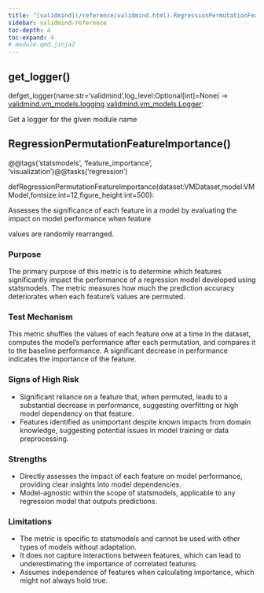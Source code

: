 ```yaml
---
title: "[validmind](/reference/validmind.html).RegressionPermutationFeatureImportance"
sidebar: validmind-reference
toc-depth: 4
toc-expand: 4
# module.qmd.jinja2
---
```


## get_logger<span class='muted'>()</span>

<!-- signatures.jinja2 -->

::: {.signature}

<span class="kw">def</span><span class="name">get_logger</span>(<span class="params"><span class="n">name</span><span class="p">:</span><span class="nb">str</span><span class="o">=</span><span class="s1">'validmind'</span><span class="muted">,</span></span><span class="params"><span class="n">log_level</span><span class="p">:</span><span class="n">Optional</span><span class="p">\[</span><span class="nb">int</span><span class="p">\]</span><span class="o">=</span><span class="kc">None</span></span>)<span class="p"> → </span><span class="return-annotation"><a href="/reference/validmind/vm_models.html#class-logging">validmind.vm_models.logging</a><span class="o">.</span><a href="/reference/validmind/vm_models.html#class-logger">validmind.vm_models.Logger</a></span>:

:::

<!-- docstring.jinja2 -->

Get a logger for the given module name

<!-- function.qmd.jinja2 -->

## RegressionPermutationFeatureImportance[()]{.muted}

<!-- signatures.jinja2 -->

::: {.signature}

<span class="decorators"><span class="decorator">@<span class="n">@tags(<span class="s">'statsmodels'</span>, <span class="s">'feature_importance'</span>, <span class="s">'visualization'</span>)</span></span><span class="decorator">@<span class="n">@tasks(<span class="s">'regression'</span>)</span></span></span>

<span class="kw">def</span><span class="name">RegressionPermutationFeatureImportance</span>(<span class="params"><span class="n">dataset</span><span class="p">:</span><span class="n">VMDataset</span><span class="muted">,</span></span><span class="params"><span class="n">model</span><span class="p">:</span><span class="n">VMModel</span><span class="muted">,</span></span><span class="params"><span class="n">fontsize</span><span class="p">:</span><span class="nb">int</span><span class="o">=</span><span class="kc">12</span><span class="muted">,</span></span><span class="params"><span class="n">figure_height</span><span class="p">:</span><span class="nb">int</span><span class="o">=</span><span class="kc">500</span></span>):

:::

<!-- docstring.jinja2 -->

Assesses the significance of each feature in a model by evaluating the impact on model performance when feature

values are randomly rearranged.

### Purpose

The primary purpose of this metric is to determine which features significantly impact the performance of a regression model developed using statsmodels. The metric measures how much the prediction accuracy deteriorates when each feature's values are permuted.

### Test Mechanism

This metric shuffles the values of each feature one at a time in the dataset, computes the model's performance after each permutation, and compares it to the baseline performance. A significant decrease in performance indicates the importance of the feature.

### Signs of High Risk

- Significant reliance on a feature that, when permuted, leads to a substantial decrease in performance, suggesting overfitting or high model dependency on that feature.
- Features identified as unimportant despite known impacts from domain knowledge, suggesting potential issues in model training or data preprocessing.

### Strengths

- Directly assesses the impact of each feature on model performance, providing clear insights into model dependencies.
- Model-agnostic within the scope of statsmodels, applicable to any regression model that outputs predictions.

### Limitations

- The metric is specific to statsmodels and cannot be used with other types of models without adaptation.
- It does not capture interactions between features, which can lead to underestimating the importance of correlated features.
- Assumes independence of features when calculating importance, which might not always hold true.
